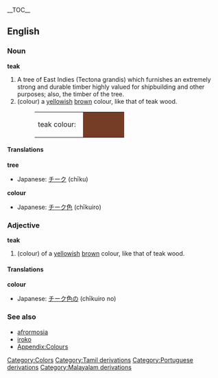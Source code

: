 {{wikipedia}}
__TOC__
==English==

===Noun===
'''teak'''
#A tree of East Indies (Tectona grandis) which furnishes an extremely strong and durable timber highly valued for shipbuilding and other purposes; also, the timber of the tree.
#(colour) a [[yellow]]ish [[brown]] colour, like that of teak wood.
#:<table><tr><td>teak colour: &nbsp;</td><td bgcolor="#753C26" width="80">&nbsp; </td></tr></table>

====Translations====
'''tree'''
{{top}}
*Japanese: [[チーク]] (chīku)
{{mid}}
{{bottom}}

'''colour'''
{{top}}
*Japanese: [[チーク]][[色]] (chīkuiro)
{{mid}}
{{bottom}}

===Adjective===
'''teak'''
#(colour) of a [[yellow]]ish [[brown]] colour, like that of teak wood.

====Translations====
'''colour'''
{{top}}
*Japanese: [[チーク]][[色]]の (chīkuiro no)
{{mid}}
{{bottom}}

===See also===
*[[afrormosia]]
*[[iroko]]
*[[Wiktionary_Appendix:Colours|Appendix:Colours]]

[[Category:Colors]]

[[Category:Tamil derivations]]
[[Category:Portuguese derivations]]
[[Category:Malayalam derivations]]
